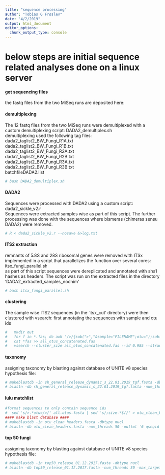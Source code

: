 ```yaml
---
title: "sequence processing"
author: "Tobias G Frøslev"
date: "4/2/2019"
output: html_document
editor_options: 
  chunk_output_type: console
---
```

# below steps are initial sequence related analyses done on a linux server

#### get sequencing files ####
the fastq files from the two MiSeq runs are deposited here:

#### demultiplexing ####
The 12 fastq files from the two MiSeq runs were demultiplexed with a custom demultiplexing script: DADA2_demultiplex.sh    
demultiplexing used the following tag files:  
dada2_taglist2_BW_Fungi_R1A.txt  
dada2_taglist2_BW_Fungi_R1B.txt  
dada2_taglist2_BW_Fungi_R2A.txt  
dada2_taglist2_BW_Fungi_R2B.txt  
dada2_taglist2_BW_Fungi_R3A.txt  
dada2_taglist2_BW_Fungi_R3B.txt  
batchfileDADA2.list  
```r
# bash DADA2_demultiplex.sh
```
  
#### DADA2 ####
Sequences were processed with DADA2 using a custom script: dada2_sickle_v2.r   
Sequences were extracted samples wise as part of this script. The further processing was done with the sequences where bismeras (chimeras sensu DADA2) were removed.  
```r
# R < dada2_sickle_v2.r --nosave &>log.txt
```

#### ITS2 extraction ####
remnants of 5.8S and 28S ribosomal genes were removed with ITSx implemented in a script that parallelizes the function over several cores: itsx_fungi_parallel.sh    
as part of this script sequences were dereplicated and annotated with sha1 hashes as headers. The script was run on the extracted files in the directory 'DADA2_extracted_samples_nochim'
```r
# bash itsx_fungi_parallel.sh
```

####  clustering ####
The sample wise ITS2 sequences (in the 'itsx_cut' directory) were then clustered with vsearch:
first annotating the sequences with sample and otu ids  
```r
#   mkdir out
#   for f in *.fas; do awk '/>/{sub(">","&sample="FILENAME";otu=");sub(/\.fas/,x)}1' $f > out/$f ; done
#   cat *fas >> all_otus_concatenated.fas
#   vsearch --cluster_size all_otus_concatenated.fas --id 0.985 --strand plus --sizein --sizeout --fasta_width 0 --uc all.clustered.uc  --centroids all.otus.fasta --otutabout all.otutab.txt
```

#### taxonomy ####
assigning taxonomy by blasting against database of UNITE v8 species hypothesis file:  
```r
# makeblastdb -in sh_general_release_dynamic_s_22.01.2019_tgf.fasta -dbtype nucl
# blastn -db sh_general_release_dynamic_s_22.01.2019_tgf.fasta -num_threads 30 -max_target_seqs 1 -outfmt '6 qseqid pident sseqid' -out blasthits.txt -qcov_hsp_perc 80 -perc_identity 30 -query all.otus.fasta
```

#### lulu matchlist ####
```r
#format sequences to only contain sequence ids  
#  sed 's/>.*otu=/>/' all.otus.fasta | sed 's/;size.*$//' > otu_clean_headers.fasta
#### make blast database ####
# makeblastdb -in otu_clean_headers.fasta -dbtype nucl
# blastn -db otu_clean_headers.fasta -num_threads 50 -outfmt '6 qseqid sseqid pident' -out otu.matchlist -qcov_hsp_perc 80 -perc_identity 84 -query otu_clean_headers.fasta
```

#### top 50 fungi ####
assigning taxonomy by blasting against database of UNITE v8 species hypothesis file:  
```r
# makeblastdb -in top50_release_01.12.2017.fasta -dbtype nucl
# blastn -db top50_release_01.12.2017.fasta -num_threads 30 -max_target_seqs 1 -outfmt '6 qseqid pident sseqid' -out top50hits_blast.txt -qcov_hsp_perc 95 -perc_identity 97 -query all.otus.fasta
```

